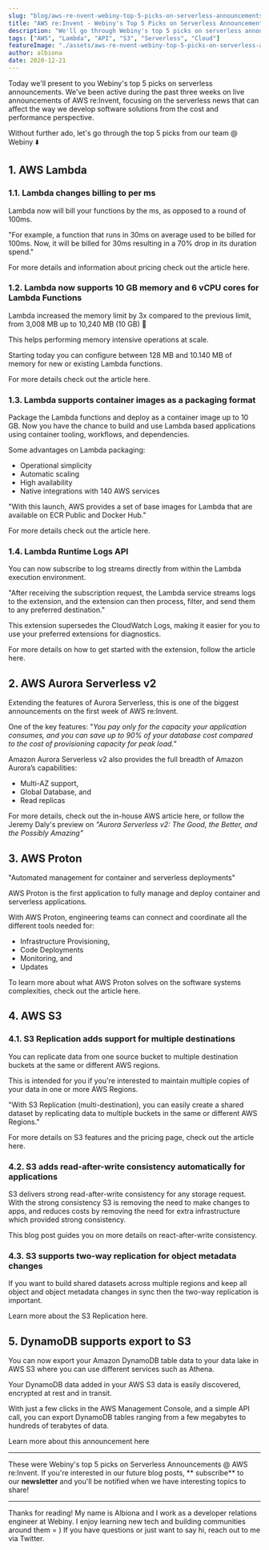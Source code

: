 ```yaml
---
slug: "blog/aws-re-nvent-webiny-top-5-picks-on-serverless-announcements"
title: "AWS re:Invent - Webiny's Top 5 Picks on Serverless Announcements"
description: "We'll go through Webiny's top 5 picks on serverless announcements @ AWS re:Invent!"
tags: ["AWS", "Lambda", "API", "S3", "Serverless", "Cloud"]
featureImage: "./assets/aws-re-nvent-webiny-top-5-picks-on-serverless-announcements/image.png"
author: albiona
date: 2020-12-21
---
```


Today we'll present to you Webiny's top 5 picks on serverless announcements. We've been active during the past three weeks on live announcements of AWS re:Invent, focusing on the serverless news that can affect the way we develop software solutions from the cost and performance perspective.

Without further ado, let's go through the top 5 picks from our team @ Webiny ⬇️

## 1. AWS Lambda

### 1.1. Lambda changes billing to per ms

Lambda now will bill your functions by the ms, as opposed to a round of 100ms.

"For example, a function that runs in 30ms on average used to be billed for 100ms. Now, it will be billed for 30ms resulting in a 70% drop in its duration spend."

For more details and information about pricing check out the article <ExternalLink href="https://aws.amazon.com/about-aws/whats-new/2020/12/aws-lambda-changes-duration-billing-granularity-from-100ms-to-1ms/">here</ExternalLink>.

### 1.2. Lambda now supports 10 GB memory and 6 vCPU cores for Lambda Functions

Lambda increased the memory limit by 3x compared to the previous limit, from 3,008 MB up to 10,240 MB (10 GB) 🚀

This helps performing memory intensive operations at scale.

Starting today you can configure between 128 MB and 10.140 MB of memory for new or existing Lambda functions.

For more details check out the article <ExternalLink href="https://aws.amazon.com/about-aws/whats-new/2020/12/aws-lambda-supports-10gb-memory-6-vcpu-cores-lambda-functions/">here</ExternalLink>.

### 1.3. Lambda supports container images as a packaging format

Package the Lambda functions and deploy as a container image up to 10 GB. Now you have the chance to build and use Lambda based applications using container tooling, workflows, and dependencies.

Some advantages on Lambda packaging:

- Operational simplicity
- Automatic scaling
- High availability
- Native integrations with 140 AWS services

"With this launch, AWS provides a set of base images for Lambda that are available on ECR Public and Docker Hub."

For more details check out the article <ExternalLink href="https://aws.amazon.com/about-aws/whats-new/2020/12/aws-lambda-now-supports-container-images-as-a-packaging-format/">here</ExternalLink>.

### 1.4. Lambda Runtime Logs API

You can now subscribe to log streams directly from within the Lambda execution environment.

"After receiving the subscription request, the Lambda service streams logs to the extension, and the extension can then process, filter, and send them to any preferred destination."

This extension supersedes the CloudWatch Logs, making it easier for you to use your preferred extensions for diagnostics.

For more details on how to get started with the extension, follow the article <ExternalLink href="https://aws.amazon.com/blogs/compute/using-aws-lambda-extensions-to-send-logs-to-custom-destinations/">here</ExternalLink>.

## 2. AWS Aurora Serverless v2

Extending the features of Aurora Serverless, this is one of the biggest announcements on the first week of AWS re:Invent.

One of the key features: "_You pay only for the capacity your application consumes, and you can save up to 90% of your database cost compared to the cost of provisioning capacity for peak load."_

Amazon Aurora Serverless v2 also provides the full breadth of Amazon Aurora’s capabilities:

- Multi-AZ support,
- Global Database, and
- Read replicas

For more details, check out the in-house AWS article <ExternalLink href="https://aws.amazon.com/about-aws/whats-new/2020/12/introducing-the-next-version-of-amazon-aurora-serverless-in-preview/">here</ExternalLink>,
or follow the <ExternalLink href="https://www.jeremydaly.com/">Jeremy Daly</ExternalLink>'s preview on _<ExternalLink href="https://www.jeremydaly.com/aurora-serverless-v2-preview/">"Aurora Serverless v2: The Good, the Better, and the Possibly Amazing"</ExternalLink>_

## 3. AWS Proton

"Automated management for container and serverless deployments"

AWS Proton is the first application to fully manage and deploy container and serverless applications.

With AWS Proton, engineering teams can connect and coordinate all the different tools needed for:

- Infrastructure Provisioning,
- Code Deployments
- Monitoring, and
- Updates

To learn more about what AWS Proton solves on the software systems complexities, check out the article <ExternalLink href="https://aws.amazon.com/proton/">here</ExternalLink>.

## 4. AWS S3

### 4.1. S3 Replication adds support for multiple destinations

You can replicate data from one source bucket to multiple destination buckets at the same or different AWS regions.

This is intended for you if you're interested to maintain multiple copies of your data in one or more AWS Regions.

"With S3 Replication (multi-destination), you can easily create a shared dataset by replicating data to multiple buckets in the same or different AWS Regions."

For more details on S3 features and the pricing page, check out the article <ExternalLink href="https://aws.amazon.com/s3/pricing/">here</ExternalLink>.

### 4.2. S3 adds read-after-write consistency automatically for applications

S3 delivers strong read-after-write consistency for any storage request. With the strong consistency S3 is removing the need to make changes to apps, and reduces costs by removing the need for extra infrastructure which provided strong consistency.

This <ExternalLink href="https://aws.amazon.com/blogs/aws/amazon-s3-update-strong-read-after-write-consistency/">blog post</ExternalLink> guides you on more details on react-after-write consistency.

### 4.3. S3 supports two-way replication for object metadata changes

If you want to build shared datasets across multiple regions and keep all object and object metadata changes in sync then the two-way replication is important.

Learn more about the S3 Replication <ExternalLink href="https://aws.amazon.com/s3/features/replication/">here</ExternalLink>.

## 5. DynamoDB supports export to S3

You can now export your Amazon DynamoDB table data to your data lake in AWS S3 where you can use different services such as Athena.

Your DynamoDB data added in your AWS S3 data is easily discovered, encrypted at rest and in transit.

With just a few clicks in the AWS Management Console, and a simple API call, you can export DynamoDB tables ranging from a few megabytes to hundreds of terabytes of data.

Learn more about this announcement <ExternalLink href="https://aws.amazon.com/about-aws/whats-new/2020/11/now-you-can-export-your-amazon-dynamodb-table-data-to-your-data-lake-in-amazon-s3-to-perform-analytics-at-any-scale/">here</ExternalLink>

---

These were Webiny's top 5 picks on Serverless Announcements @ AWS re:Invent. If you're interested in our future blog posts, ** <ExternalLink href="https://landing.mailerlite.com/webforms/landing/g9f1i1">subscribe</ExternalLink>** to our **newsletter** and you'll be notified when we have interesting topics to share!

---

Thanks for reading! My name is <ExternalLink href="https://twitter.com/albionaitoh">Albiona</ExternalLink> and I work as a developer relations engineer at <ExternalLink href="https://www.webiny.com/">Webiny</ExternalLink>. I enjoy learning new tech and building communities around them = ) If you have questions or just want to say hi, reach out to me via <ExternalLink href="https://twitter.com/albionaitoh">Twitter</ExternalLink>.

